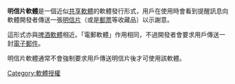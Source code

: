 {{Unreferenced|time=2016-06-14T23:46:07+00:00}}
{{noteTA
|G1=IT
}}
'''明信片軟體'''是一個近似[[共享軟體|共享軟體]]的軟體發行形式，用戶在使用時會看到提醒訊息向軟體開發者傳送一張[[明信片|明信片]]（或是[[郵票|郵票]]等收藏品）以示謝意。

這形式亦與[[啤酒軟體|啤酒軟體]]相近。「電郵軟體」作用相同，不過開發者會要求用戶傳送一封[[電子郵件|電子郵件]]。

明信片軟體通常不會強制要求用戶傳送明信片後才可使用該軟體。

{{软件发行}}
{{Compu-soft-stub}}

[[Category:軟體授權|Category:軟體授權]]
